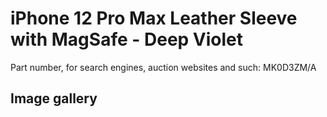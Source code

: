 
# iPhone 12 Pro Max Leather Sleeve with MagSafe - Deep Violet

Part number, for search engines, auction websites and such: MK0D3ZM/A

## Image gallery

<div style={{ width: '100%', maxWidth: '768px' }}>
<GalleryComponent
    images={[
      {
        original: "/everysource/MK0D3.webp",
        thumbnail: "/everypreview/MK0D3.webp",
      },
      {
        original: "/everysource/MK0D3_AV1.webp",
        thumbnail: "/everypreview/MK0D3_AV1.webp",
      }
    ]}
  />
</div>